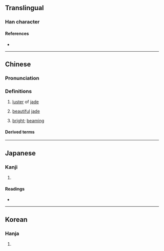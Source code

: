 {{character info/new}}
==Translingual==

===Han character===
{{Han char|rn=96|rad=玉|as=13|sn=17|four=17194|canj=MGYED|ids=⿰𤣩粲}}

====References====
* {{Han ref|kx=0742.300|dkj=21270|dj=1152.010|hdz=21139.160|uh=74A8|ud=29864|bh=C0F6|bd=49398}}

----

==Chinese==
{{zh-forms}}

===Pronunciation===
{{zh-pron
|m=càn
|m-s=
|dg=
|c=caan3
|c-t=
|g=
|h=pfs=
|j=
|mb=
|md=
|mn=
|mn-t=
|w=
|x=
|mc=y
|oc=y
|cat=a
}}

===Definitions===
{{zh-hanzi}}

# {{zh-hg}} [[luster]] of [[jade]]
# {{zh-hg}} [[beautiful]] [[jade]]
# [[bright]]; [[beaming]]

====Derived terms====
{{zh-der|璀璨|璨璨}}

----

==Japanese==

===Kanji===
{{ja-kanji|grade=|rs=玉13}}

# {{defn|lang=ja|sort=玉13}}

====Readings====
* {{ja-readings|on=[[さん]] (san)|kun=|nanori=}}

----

==Korean==

===Hanja===
{{ko-hanja|hangeul=찬|eumhun=|rv=chan|mr=ch'an|y=chan}}

# {{defn|lang=ko|sort=玉13}}